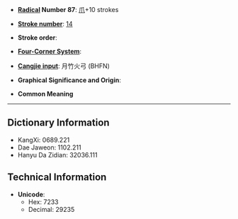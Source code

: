 * '''[[Wiktionary:Chinese radical index| Radical]] Number 87''': [[Wiktionary:Chinese radical index 爪|爪]]+10 strokes

* '''[[Wiktionary:Chinese total strokes index|Stroke number]]''': [[Wiktionary:Chinese total strokes index 14|14]]

* '''Stroke order''': 

* '''[[Wiktionary:Chinese four corner index|Four-Corner System]]''': 

* '''[[Wiktionary:Chinese Cangjie index|Cangjie input]]''': 月竹火弓 (BHFN)

* '''Graphical Significance and Origin''': 

* '''Common Meaning'''

----

== Dictionary Information ==

* KangXi: 0689.221
* Dae Jaweon: 1102.211
* Hanyu Da Zidian: 32036.111

== Technical Information ==

* '''Unicode''':
** Hex: 7233
** Decimal: 29235